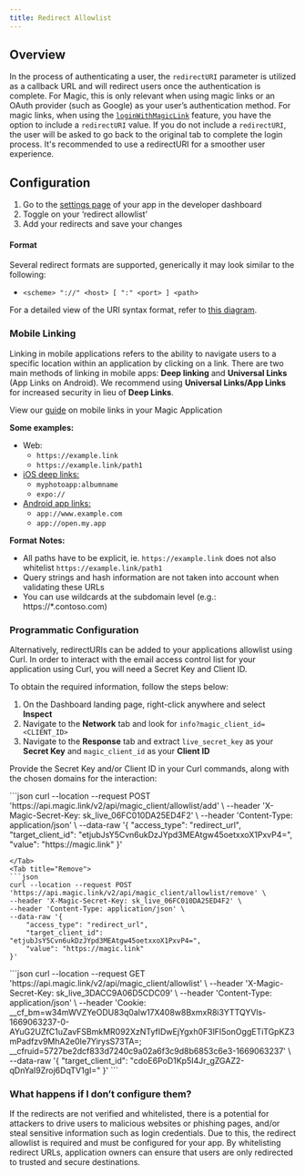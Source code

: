 ```yaml
---
title: Redirect Allowlist
---
```


## Overview

In the process of authenticating a user, the `redirectURI` parameter is utilized as a callback URL and will redirect users once the authentication is complete. For Magic, this is only relevant when using magic links or an OAuth provider (such as Google) as your user’s authentication method. For magic links, when using the [`loginWithMagicLink`](/docs/api/client-side-sdks/web) feature, you have the option to include a `redirectURI` value. If you do not include a `redirectURI`, the user will be asked to go back to the original tab to complete the login process. It's recommended to use a redirectURI for a smoother user experience.

## Configuration


1.  Go to the [settings page](https://dashboard.magic.link/app/settings?) of your app in the developer dashboard
2.  Toggle on your ‘redirect allowlist’
3.  Add your redirects and save your changes

#### Format

Several redirect formats are supported, generically it may look similar to the following:

* `<scheme> "://" <host> [ ":" <port> ] <path>`

For a detailed view of the URI syntax format, refer to [this diagram](https://en.wikipedia.org/wiki/Uniform_Resource_Identifier#/media/File:URI_syntax_diagram.svg).

### Mobile Linking

Linking in mobile applications refers to the ability to navigate users to a specific location within an application by clicking on a link. There are two main methods of linking in mobile apps: **Deep linking** and **Universal Links** (App Links on Android). We recommend using **Universal Links/App Links** for increased security in lieu of **Deep Links**.

View our [guide](https://docs.google.com/document/d/1UaByrOIJyi10mvuV5BlO-7UYKWmyGAtM1U3I5R55_vY/edit) on mobile links in your Magic Application

**Some examples:**

* Web:
    * `https://example.link`
    * `https://example.link/path1`
* [iOS deep links:](https://developer.apple.com/documentation/xcode/defining-a-custom-url-scheme-for-your-app)
    * `myphotoapp:albumname`
    * `expo://`
* [Android app links:](https://developer.android.com/training/app-links/deep-linking)
    * `app://www.example.com`
    * `app://open.my.app`

**Format** **Notes:**

* All paths have to be explicit, ie. `https://example.link` does not also whitelist `https://example.link/path1`
* Query strings and hash information are not taken into account when validating these URLs
* You can use wildcards at the subdomain level (e.g.: https://*.contoso.com)

### Programmatic Configuration

Alternatively, redirectURIs can be added to your applications allowlist using Curl. In order to interact with the email access control list for your application using Curl, you will need a Secret Key and Client ID.

To obtain the required information, follow the steps below:

1.  On the Dashboard landing page, right-click anywhere and select **Inspect**
2.  Navigate to the **Network** tab and look for `info?magic_client_id=<CLIENT_ID>`
3.  Navigate to the **Response** tab and extract `live_secret_key` as your **Secret Key** and `magic_client_id` as your **Client ID**

Provide the Secret Key and/or Client ID in your Curl commands, along with the chosen domains for the interaction:


<Tabs>
<Tab title="Add">
```json
curl --location --request POST 'https://api.magic.link/v2/api/magic_client/allowlist/add' \
--header 'X-Magic-Secret-Key: sk_live_06FC010DA25ED4F2' \
--header 'Content-Type: application/json' \
--data-raw '{
    "access_type": "redirect_url",
    "target_client_id": "etjubJsY5Cvn6ukDzJYpd3MEAtgw45oetxxoX1PxvP4=",
    "value": "https://magic.link"
}'

```
</Tab>
<Tab title="Remove">
```json
curl --location --request POST 'https://api.magic.link/v2/api/magic_client/allowlist/remove' \
--header 'X-Magic-Secret-Key: sk_live_06FC010DA25ED4F2' \
--header 'Content-Type: application/json' \
--data-raw '{
    "access_type": "redirect_url",
    "target_client_id": "etjubJsY5Cvn6ukDzJYpd3MEAtgw45oetxxoX1PxvP4=",
    "value": "https://magic.link"
}'

```
</Tab>
<Tab title="Retrieve">
```json
curl --location --request GET 'https://api.magic.link/v2/api/magic_client/allowlist' \
--header 'X-Magic-Secret-Key: sk_live_3DACC9A06D5CDC09' \
--header 'Content-Type: application/json' \
--header 'Cookie: __cf_bm=w34mWVZYeODU83q0alw17X408w8BxmxR8i3YTTQYVls-1669063237-0-AYuG2UZfC1uZavFSBmkMR092XzNTyfIDwEjYgxh0F3lFI5onOggETiTGpKZ3mPadfzv9MhA2e0Ie7YirysS73TA=; __cfruid=5727be2dcf833d7240c9a02a6f3c9d8b6853c6e3-1669063237' \
--data-raw '{
    "target_client_id": "cdoE6PoD1Kp5I4Jr_gZGAZ2-qDnYaI9Zroj6DqTV1gI="
}'
```
</Tab>
</Tabs>

### What happens if I don’t configure them?

If the redirects are not verified and whitelisted, there is a potential for attackers to drive users to malicious websites or phishing pages, and/or steal sensitive information such as login credentials. Due to this, the redirect allowlist is required and must be configured for your app. By whitelisting redirect URLs, application owners can ensure that users are only redirected to trusted and secure destinations.
